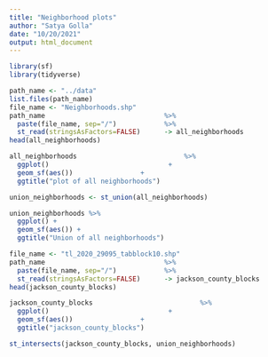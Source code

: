 ```yaml
---
title: "Neighborhood plots"
author: "Satya Golla"
date: "10/20/2021"
output: html_document
---
```


```r
library(sf)
library(tidyverse)
```

```r
path_name <- "../data"
list.files(path_name)
file_name <- "Neighborhoods.shp"
path_name                              %>%
  paste(file_name, sep="/")            %>%
  st_read(stringsAsFactors=FALSE)      -> all_neighborhoods
head(all_neighborhoods)
```


```r
all_neighborhoods                           %>%
  ggplot()                              +
  geom_sf(aes())                 +
  ggtitle("plot of all neighborhoods")
```


```r
union_neighborhoods <- st_union(all_neighborhoods)

union_neighborhoods %>%
  ggplot() +
  geom_sf(aes()) +
  ggtitle("Union of all neighborhoods")
```


```r
file_name <- "tl_2020_29095_tabblock10.shp"
path_name                              %>%
  paste(file_name, sep="/")            %>%
  st_read(stringsAsFactors=FALSE)      -> jackson_county_blocks
head(jackson_county_blocks)
```

```r
jackson_county_blocks                           %>%
  ggplot()                              +
  geom_sf(aes())                 +
  ggtitle("jackson_county_blocks")
```


```r
st_intersects(jackson_county_blocks, union_neighborhoods)
```
